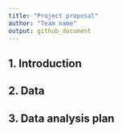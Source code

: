```yaml
---
title: "Project proposal"
author: "Team name"
output: github_document
---
```






## 1. Introduction






## 2. Data



## 3. Data analysis plan



